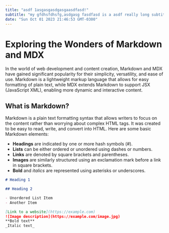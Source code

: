 ```yaml
---
title: "asdf 1asgasgasdgasgaasdfasd!"
subtitle: "my gfdhsfdhsfg,asdgasg fasdfasd is a asdf really long subtitle to thest the space it can occoupe. lets say it occoups 2 lines!"
date: "Sun Oct 01 2023 21:46:53 GMT-0300"
---
```


# Exploring the Wonders of Markdown and MDX

In the world of web development and content creation, Markdown and MDX have gained significant popularity for their simplicity, versatility, and ease of use. Markdown is a lightweight markup language that allows for easy formatting of plain text, while MDX extends Markdown to support JSX (JavaScript XML), enabling more dynamic and interactive content.

## What is Markdown?

Markdown is a plain text formatting syntax that allows writers to focus on the content rather than worrying about complex HTML tags. It was created to be easy to read, write, and convert into HTML. Here are some basic Markdown elements:

- **Headings** are indicated by one or more hash symbols (#).
- **Lists** can be either ordered or unordered using dashes or numbers.
- **Links** are denoted by square brackets and parentheses.
- **Images** are similarly structured using an exclamation mark before a link in square brackets.
- **Bold** and _italics_ are represented using asterisks or underscores.

```markdown
# Heading 1

## Heading 2

- Unordered List Item
- Another Item

[Link to a website](https://example.com)
![Image description](https://example.com/image.jpg)
**Bold text**
_Italic text_
```
